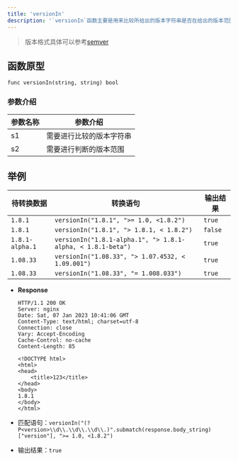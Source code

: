 ```yaml
---
title: 'versionIn'
description: '`versionIn`函数主要是用来比较所给出的版本字符串是否在给出的版本范围之内'
---
```


> 版本格式具体可以参考[semver](https://semver.org/)

## 函数原型

`func versionIn(string, string) bool`

### 参数介绍

| 参数名称 | 参数介绍         |
|------|--------------|
| s1   | 需要进行比较的版本字符串 |
| s2   | 需要进行判断的版本范围  |

## 举例

| 待转换数据           | 转换语句                                                        | 输出结果    |
|-----------------|-------------------------------------------------------------|---------|
| `1.8.1`         | `versionIn("1.8.1", ">= 1.0, <1.8.2")`                      | `true`  |
| `1.8.1`         | `versionIn("1.8.1", "> 1.8.1, < 1.8.2")`                    | `false` |
| `1.8.1-alpha.1` | `versionIn("1.8.1-alpha.1", "> 1.8.1-alpha, < 1.8.1-beta")` | `true`  |
| `1.08.33`       | `versionIn("1.08.33", "> 1.07.4532, < 1.09.001")`           | `true`  |
| `1.08.33`       | `versionIn("1.08.33", "= 1.008.033")`                       | `true`  |

- **Response**

  ```HTTP
  HTTP/1.1 200 OK
  Server: nginx
  Date: Sat, 07 Jan 2023 10:41:06 GMT
  Content-Type: text/html; charset=utf-8
  Connection: close
  Vary: Accept-Encoding
  Cache-Control: no-cache
  Content-Length: 85

  <!DOCTYPE html>
  <html>
  <head>
      <title>123</title>
  </head>
  <body>
  1.8.1
  </body>
  </html>
  ```

- 匹配语句：`versionIn("(?P<version>\\d\\.\\d\\.\\d\\.)".submatch(response.body_string)["version"], ">= 1.0, <1.8.2")`
- 输出结果：`true`
